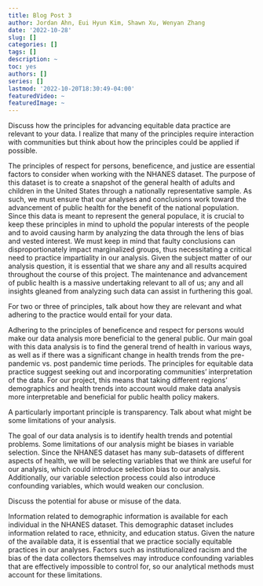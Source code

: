 ```yaml
---
title: Blog Post 3
author: Jordan Ahn, Eui Hyun Kim, Shawn Xu, Wenyan Zhang
date: '2022-10-28'
slug: []
categories: []
tags: []
description: ~
toc: yes
authors: []
series: []
lastmod: '2022-10-20T18:30:49-04:00'
featuredVideo: ~
featuredImage: ~
---
```



Discuss how the principles for advancing equitable data practice are relevant to your data. I realize that many of the principles require interaction with communities but think about how the principles could be applied if possible.

  The principles of respect for persons, beneficence, and justice are essential factors to consider when working with the NHANES dataset. The purpose of this dataset is to create a snapshot of the general health of adults and children in the United States through a nationally representative sample. As such, we must ensure that our analyses and conclusions work toward the advancement of public health for the benefit of the national population. Since this data is meant to represent the general populace, it is crucial to keep these principles in mind to uphold the popular interests of the people and to avoid causing harm by analyzing the data through the lens of bias and vested interest. We must keep in mind that faulty conclusions can disproportionately impact marginalized groups, thus necessitating a critical need to practice impartiality in our analysis. Given the subject matter of our analysis question, it is essential that we share any and all results acquired throughout the course of this project. The maintenance and advancement of public health is a massive undertaking relevant to all of us; any and all insights gleaned from analyzing such data can assist in furthering this goal.


For two or three of principles, talk about how they are relevant and what adhering to the practice would entail for your data.

  Adhering to the principles of beneficence and respect for persons would make our data analysis more beneficial to the general public. Our main goal with this data analysis is to find the general trend of health in various ways, as well as if there was a significant change in health trends from the pre-pandemic vs. post pandemic time periods. The principles for equitable data practice suggest seeking out and incorporating communities’ interpretation of the data. For our project, this means that taking different regions’ demographics and health trends into account would make data analysis more interpretable and beneficial for public health policy makers. 


A particularly important principle is transparency. Talk about what might be some limitations of your analysis.

  The goal of our data analysis is to identify health trends and potential problems. Some limitations of our analysis might be biases in variable selection. Since the NHANES dataset has many sub-datasets of different aspects of health, we will be selecting variables that we think are useful for our analysis, which could introduce selection bias to our analysis. Additionally, our variable selection process could also introduce confounding variables, which would weaken our conclusion. 


Discuss the potential for abuse or misuse of the data.

  Information related to demographic information is available for each individual in the NHANES dataset. This demographic dataset includes information related to race, ethnicity, and education status. Given the nature of the available data, it is essential that we practice socially equitable practices in our analyses. Factors such as institutionalized racism and the bias of the data collectors themselves may introduce confounding variables that are effectively impossible to control for, so our analytical methods must account for these limitations. 
